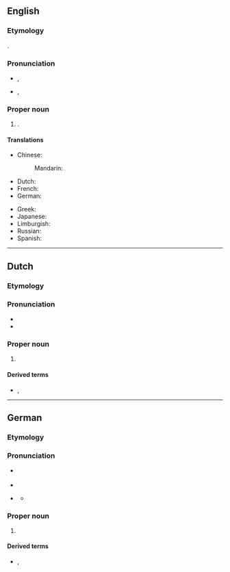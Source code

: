 ==English==

===Etymology===
{{bor|en|de|Duisburg}}. {{etystub|en}}

===Pronunciation===
{{wikipedia}}
* {{a|UK}} {{IPA|en|/ˈdjuːsbɜːɡ/}}, {{enPR|dyo͞osʹbûrg}}
* {{a|US}} {{IPA|en|/ˈd(j)uːsbɝɡ/|/ˈd(j)uːzbɝɡ/}}, {{enPR|d(y)o͞osʹbûrg|d(y)o͞ozʹbûrg}}

===Proper noun===
{{en-proper noun}}

# {{place|en|city|s/North Rhine-Westphalia|c/Germany}}.

====Translations====
{{trans-top|a city in Germany}}
* Chinese:
*: Mandarin: {{t+|cmn|杜伊斯堡|tr=Dùyīsībǎo}}
* Dutch: {{t|nl|Duisburg|?}}
* French: {{t+|fr|Duisbourg|m}}
* German: {{t+|de|Duisburg|n}}
{{trans-mid}}
* Greek: {{t+|el|Ντούισμπουργκ|n}}
* Japanese: {{t|ja|デュースブルク|m|tr=Dyūsuburuku}}
* Limburgish: {{t|li|Duusbörg|?}}
* Russian: {{t+|ru|Ду́йсбург|m}}
* Spanish: {{t+|es|Duisburgo|m}}
{{trans-bottom}}

----

==Dutch==

===Etymology===
{{rfe|nl}}

===Pronunciation===
{{wikipedia|lang=nl}}
* {{IPA|nl|/ˈdœy̯sbʏrx/}}
* {{audio|nl|Nl-Duisburg.ogg|Audio}}

===Proper noun===
{{nl-proper noun}}

# {{place|nl|city|s/North Rhine-Westphalia|c/Germany|t1=Duisburg}}

====Derived terms====
* {{l|nl|Duisburger|g=m}}, {{l|nl|Duisburgse|g=f}}

----

==German==

===Etymology===
{{rfe|de}}

===Pronunciation===
{{wikipedia|lang=de}}
* {{a|standard}} {{IPA|de|/ˈdyːsbʊrk/|[ˈdyːsbʊʁk]|[-bʊɐ̯k]}}
* {{audio|de|Duisburg.ogg|Audio}}
* {{a|locally}} {{IPA|de|/ˈdyːsbʊrç/|[ˈdyːsbui̯ç]}}
** {{audio|de|De-Duisburg.ogg|Audio}}

===Proper noun===
{{de-proper noun|n}}

# {{place|de|city|s/North Rhine-Westphalia|c/Germany|t1=Duisburg}}

====Derived terms====
* {{l|de|Duisburger|g=m}}, {{l|de|Duisburgerin|g=f}}